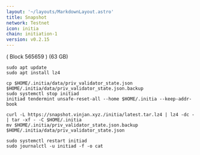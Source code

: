 ```yaml
---
layout: '~/layouts/MarkdownLayout.astro'
title: Snapshot
network: Testnet
icon: initia
chain: initiation-1
version: v0.2.15
---
```

( Block 565659 ) (63 GB)
```
sudo apt update
sudo apt install lz4
```
```
cp $HOME/.initia/data/priv_validator_state.json $HOME/.initia/data/priv_validator_state.json.backup
sudo systemctl stop initiad
initiad tendermint unsafe-reset-all --home $HOME/.initia --keep-addr-book
```
```
curl -L https://snapshot.vinjan.xyz./initia/latest.tar.lz4 | lz4 -dc - | tar -xf - -C $HOME/.initia
mv $HOME/.initia/priv_validator_state.json.backup $HOME/.initia/data/priv_validator_state.json
```
```
sudo systemctl restart initiad
sudo journalctl -u initiad -f -o cat
```
